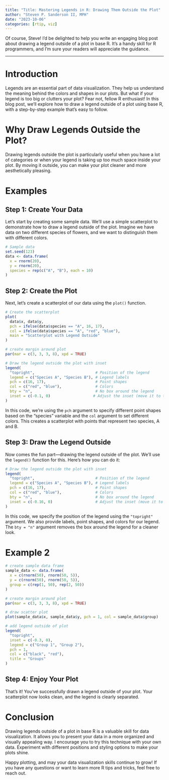 ```yaml
---
title: "Title: Mastering Legends in R: Drawing Them Outside the Plot"
author: "Steven P. Sanderson II, MPH"
date: "2023-10-06"
categories: [rtip, viz]
---
```


Of course, Steve! I'd be delighted to help you write an engaging blog post about drawing a legend outside of a plot in base R. It's a handy skill for R programmers, and I'm sure your readers will appreciate the guidance.

---

# Introduction

Legends are an essential part of data visualization. They help us understand the meaning behind the colors and shapes in our plots. But what if your legend is too big or clutters your plot? Fear not, fellow R enthusiast! In this blog post, we'll explore how to draw a legend outside of a plot using base R, with a step-by-step example that's easy to follow.

# Why Draw Legends Outside the Plot?

Drawing legends outside the plot is particularly useful when you have a lot of categories or when your legend is taking up too much space inside your plot. By moving it outside, you can make your plot cleaner and more aesthetically pleasing.

# Examples

## Step 1: Create Your Data

Let's start by creating some sample data. We'll use a simple scatterplot to demonstrate how to draw a legend outside of the plot. Imagine we have data on two different species of flowers, and we want to distinguish them with different colors.

```r
# Sample data
set.seed(123)
data <- data.frame(
  x = rnorm(20),
  y = rnorm(20),
  species = rep(c("A", "B"), each = 10)
)
```

## Step 2: Create the Plot

Next, let's create a scatterplot of our data using the `plot()` function.

```r
# Create the scatterplot
plot(
  data$x, data$y,
  pch = ifelse(data$species == "A", 16, 17),
  col = ifelse(data$species == "A", "red", "blue"),
  main = "Scatterplot with Legend Outside"
)

# create margin around plot
par(mar = c(3, 3, 3, 8), xpd = TRUE)

# Draw the legend outside the plot with inset
legend(
  "topright",                           # Position of the legend
  legend = c("Species A", "Species B"), # Legend labels
  pch = c(16, 17),                      # Point shapes
  col = c("red", "blue"),               # Colors
  bty = "n",                            # No box around the legend
  inset = c(-0.1, 0)                   # Adjust the inset (move it to the left
)
```

In this code, we're using the `pch` argument to specify different point shapes based on the "species" variable and the `col` argument to set different colors. This creates a scatterplot with points that represent two species, A and B.

## Step 3: Draw the Legend Outside

Now comes the fun part—drawing the legend outside of the plot. We'll use the `legend()` function for this. Here's how you can do it:

```R
# Draw the legend outside the plot with inset
legend(
  "topright",                           # Position of the legend
  legend = c("Species A", "Species B"), # Legend labels
  pch = c(16, 17),                      # Point shapes
  col = c("red", "blue"),               # Colors
  bty = "n",                            # No box around the legend
  inset = c(-0.16, 0)                   # Adjust the inset (move it to the left)
)
```

In this code, we specify the position of the legend using the `"topright"` argument. We also provide labels, point shapes, and colors for our legend. The `bty = "n"` argument removes the box around the legend for a cleaner look.

# Example 2

```r
# create sample data frame
sample_data <- data.frame(
  x = c(rnorm(50), rnorm(50, 5)), 
  y = c(rnorm(50), rnorm(50, 5)), 
  group = c(rep(1, 50), rep(2, 50))
)

# create margin around plot
par(mar = c(3, 3, 3, 8), xpd = TRUE)

# draw scatter plot
plot(sample_data$x, sample_data$y, pch = 1, col = sample_data$group)

# add legend outside of plot
legend(
  "topright", 
  inset = c(-0.3, 0), 
  legend = c("Group 1", "Group 2"), 
  pch = 1, 
  col = c("black", "red"), 
  title = "Groups"
)
```

## Step 4: Enjoy Your Plot

That's it! You've successfully drawn a legend outside of your plot. Your scatterplot now looks clean, and the legend is clearly separated.

# Conclusion

Drawing legends outside of a plot in base R is a valuable skill for data visualization. It allows you to present your data in a more organized and visually appealing way. I encourage you to try this technique with your own data. Experiment with different positions and styling options to make your plots shine.

Happy plotting, and may your data visualization skills continue to grow! If you have any questions or want to learn more R tips and tricks, feel free to reach out.